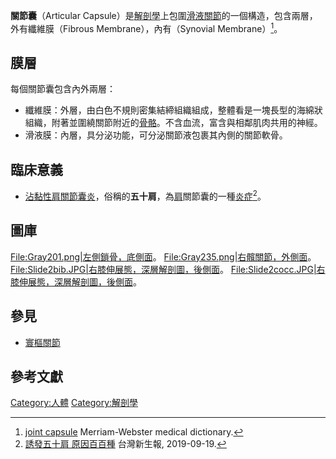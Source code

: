 {{Infobox anatomy
| Name        = 關節囊
| Latin       = capsula articuno
| Image       = Joint.svg
| Caption = 典型關節構造
| Image2      = Gray299.png
| Caption2 = 可動關節的輪廓
| System      =
| Precursor   =
}}
'''關節囊'''（Articular Capsule）是[[解剖學|解剖學]]上包圍[[滑液關節|滑液關節]]的一個構造，包含兩層，外有纖維膜（Fibrous Membrane），內有{{le|滑液膜|Synovial membrane}}（Synovial Membrane）<ref>[https://www.merriam-webster.com/medical/joint%20capsule joint capsule] {{Wayback|url=https://www.merriam-webster.com/medical/joint%20capsule |date=20201030000136 }} Merriam-Webster medical dictionary.</ref>。

== 膜層 ==
每個關節囊包含內外兩層：
* 纖維膜：外層，由白色不規則密集結締組織組成，整體看是一塊長型的海綿狀組織，附著並圍繞關節附近的[[骨骼|骨骼]]。不含血流，富含與相鄰肌肉共用的神經。
* 滑液膜：內層，具分泌功能，可分泌關節液包裹其內側的關節軟骨。

== 臨床意義 ==
* [[沾黏性肩關節囊炎|沾黏性肩關節囊炎]]，俗稱的'''五十肩'''，為[[肩|肩]]關節囊的一種[[炎症|炎症]]<ref>[http://www.tssdnews.com.tw/index.php?FID=12&CID=468925 誘發五十肩 原因百百種] {{Wayback|url=http://www.tssdnews.com.tw/index.php?FID=12&CID=468925 |date=20210515201359 }} 台灣新生報, 2019-09-19.</ref>。

==圖庫==
<gallery>
File:Gray201.png|左側鎖骨，底側面。
File:Gray235.png|右髖關節，外側面。
File:Slide2bib.JPG|右膝伸展態，深層解剖圖，後側面。
File:Slide2cocc.JPG|右膝伸展態，深層解剖圖，後側面。
</gallery>

== 參見 ==
* [[寰樞關節|寰樞關節]]

== 參考文獻 ==
{{reflist}}

[[Category:人體|Category:人體]]
[[Category:解剖學|Category:解剖學]]
